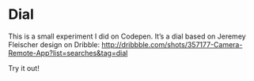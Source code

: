 
<Banner>
  <BannerItem iframe="https://cdpn.io/jon-walstedt/fullpage/vfhgx" />
</Banner >

<LabsSubmenu />

# Dial

This is a small experiment I did on Codepen. It’s a  dial based on Jeremey Fleischer design on Dribble: http://dribbble.com/shots/357177-Camera-Remote-App?list=searches&tag=dial

Try it out!
